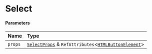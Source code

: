 # Select

#### Parameters

| Name    | Type                                                                                                                                                  |
| :------ | :---------------------------------------------------------------------------------------------------------------------------------------------------- |
| `props` | [`SelectProps`](/components/select/props.md) & `RefAttributes`\<[`HTMLButtonElement`](https://developer.mozilla.org/docs/Web/API/HTMLButtonElement)\> |
